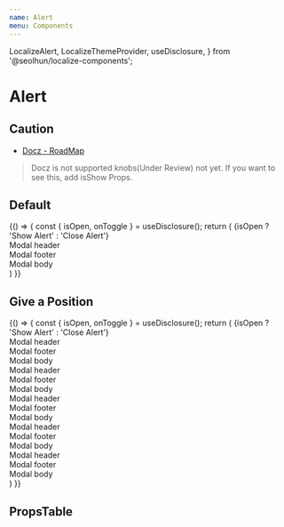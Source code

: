 ```yaml
---
name: Alert
menu: Components
---
```


  LocalizeAlert,
  LocalizeThemeProvider,
  useDisclosure,
} from '@seolhun/localize-components';

# Alert

## Caution
- [Docz - RoadMap](http://feedback.docz.site/roadmap?sort=trending)

> Docz is not supported knobs(Under Review) not yet. If you want to see this, add isShow Props.

## Default

<Playground>
  {() => {
    const { isOpen, onToggle } = useDisclosure();
    return (
      <LocalizeThemeProvider>
        <LocalizeButton onClick={onToggle}>
          {isOpen ? 'Show Alert' : 'Close Alert'}
        </LocalizeButton>
        <LocalizeAlert position='top-center' onClick={onToggle} isShow={isOpen}>
          <div>Modal header</div>
          <div>Modal footer</div>
          <div>Modal body</div>
        </LocalizeAlert>
      </LocalizeThemeProvider>
    )
  }}
</Playground>

## Give a Position

<Playground>
  {() => {
    const { isOpen, onToggle } = useDisclosure();
    return (
      <LocalizeThemeProvider>
        <LocalizeButton onClick={onToggle}>
          {isOpen ? 'Show Alert' : 'Close Alert'}
        </LocalizeButton>
        <LocalizeAlert position='top-center' onClick={onToggle} isShow={isOpen}>
          <div>Modal header</div>
          <div>Modal footer</div>
          <div>Modal body</div>
        </LocalizeAlert>
        <LocalizeAlert position='top-right' onClick={onToggle} isShow={isOpen}>
          <div>Modal header</div>
          <div>Modal footer</div>
          <div>Modal body</div>
        </LocalizeAlert>
        <LocalizeAlert position='right' onClick={onToggle} isShow={isOpen}>
          <div>Modal header</div>
          <div>Modal footer</div>
          <div>Modal body</div>
        </LocalizeAlert>
        <LocalizeAlert position='bottom-right'>
          <div>Modal header</div>
          <div>Modal footer</div>
          <div>Modal body</div>
        </LocalizeAlert>
        <LocalizeAlert position='bottom-center'>
          <div>Modal header</div>
          <div>Modal footer</div>
          <div>Modal body</div>
        </LocalizeAlert>
      </LocalizeThemeProvider>
    )
  }}
</Playground>

## PropsTable

<Props of={LocalizeAlert} />
